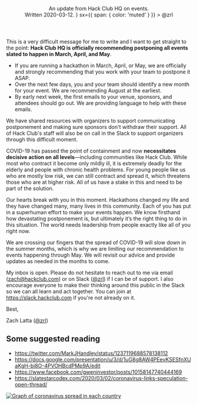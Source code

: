 
<ForceTheme theme="dark" />

<Meta
  as={Head}
  title="COVID-19"
  description="An update from Hack Club HQ on events. Written 2020-03-12 by Zach Latta."
  image="https://workshop-cards.hackclub.com/COVID-19.png?theme=dark&brand=HQ&fontSize=275px&caption=our%20official%20recommendations"
/>

<Header
  title="COVID-19"
  desc={
    <>
      An update from Hack Club HQ on events.
      <br />
      Written 2020-03-12.
    </>
  }
  sx={{ span: { color: 'muted' } }}
>
  <Flex
    as="a"
    href="https://app.slack.com/team/U0266FRGP"
    target="_blank"
    title="Message @zrl on Slack"
    sx={{
      alignItems: 'center',
      justifyContent: 'center',
      textDecoration: 'none',
      mt: 3
    }}
  >
    <Avatar src="https://hackclub.com/team/zach.jpg" size={32} alt="Zach" />
    <Text as="span" sx={{ fontSize: [1, 2], color: 'muted', ml: 2 }}>
      @zrl
    </Text>
  </Flex>
</Header>

<Container as={Content} variant="copy" py={3}>

This is a very difficult message for me to write and I want to get straight to the point: **Hack Club HQ is officially recommending postponing all events slated to happen in March, April, and May**.

- If you are running a hackathon in March, April, or May, we are officially and strongly recommending that you work with your team to postpone it ASAP.
- Over the next few days, you and your team should identify a new month for your event. We are recommending August at the earliest.
- By early next week, the first emails to your venue, sponsors, and attendees should go out. We are providing language to help with these emails.

We have shared resources with organizers to support communicating postponement and making sure sponsors don't withdraw their support. All of Hack Club's staff will also be on call in the Slack to support organizers through this difficult moment.

COVID-19 has passed the point of containment and now **necessitates decisive action on all levels**—including communities like Hack Club. While most who contract it become only mildly ill, it is extremely deadly for the elderly and people with chronic health problems. For young people like us who are mostly low risk, we can still contract and spread it, which threatens those who are at higher risk. All of us have a stake in this and need to be part of the solution.

Our hearts break with you in this moment. Hackathons changed my life and they have changed many, many lives in this community. Each of you has put in a superhuman effort to make your events happen. We know firsthand how devastating postponement is, but ultimately it’s the right thing to do in this situation. The world needs leadership from people exactly like all of you right now.

We are crossing our fingers that the spread of COVID-19 will slow down in the summer months, which is why we are limiting our recommendation to events happening through May. We will revisit our advice and provide updates as needed in the months to come.

My inbox is open. Please do not hesitate to reach out to me via email ([zach@hackclub.com](mailto:zach@hackclub.com)) or on Slack ([@zrl](https://app.slack.com/team/U0266FRGP)) if I can be of support. I also encourage everyone to make their thinking around this public in the Slack so we can all learn and act together. You can join at https://slack.hackclub.com if you're not already on it.

Best,

<Signature />

Zach Latta ([@zrl](https://app.slack.com/team/U0266FRGP))

## Some suggested reading

- https://twitter.com/MarkJHandley/status/1237119688578138112
- https://docs.google.com/presentation/u/3/d/1uG8g8AW4PEevKSESfnXUaKgH-bi8O-4PVOHBcdPMp9A/edit
- https://www.facebook.com/gweninvestor/posts/10158147740444169
- https://slatestarcodex.com/2020/03/02/coronavirus-links-speculation-open-thread/

[![Graph of coronavirus spread in each country](https://workshops.hackclub.com/covid19.png)](https://twitter.com/MarkJHandley/status/1237119688578138112)

</Container>
